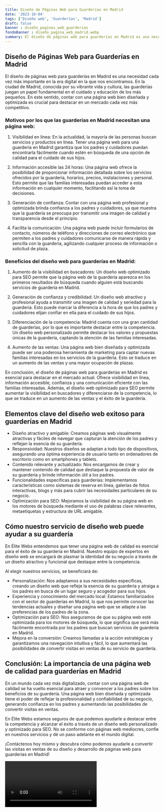 ```yaml
---
title: Diseño de Páginas Web para Guarderías en Madrid
date: '2023-10-04'
tags: ['Diseño web', 'Guarderías', 'Madrid']
draft: false
banner : diseño_paginas_web_guarderías
fondoBanner : diseño_pagina_web_madrid.webp
summary: El diseño de páginas web para guarderías en Madrid es una necesidad cada vez más importante en la era digital en la que nos encontramos. En la ciudad de Madrid, conocida por su vibrante vida y cultura, las guarderías juegan un papel fundamental en el cuidado y educación de los más pequeños. En este sentido, contar con una página web bien diseñada y optimizada es crucial para destacar en un mercado cada vez más competitivo.
---
```


## Diseño de Páginas Web para Guarderías en Madrid

El diseño de páginas web para guarderías en Madrid es una necesidad cada vez más importante en la era digital en la que nos encontramos. En la ciudad de Madrid, conocida por su vibrante vida y cultura, las guarderías juegan un papel fundamental en el cuidado y educación de los más pequeños. En este sentido, contar con una página web bien diseñada y optimizada es crucial para destacar en un mercado cada vez más competitivo.

### Motivos por los que las guarderías en Madrid necesitan una página web:

1. Visibilidad en línea: En la actualidad, la mayoría de las personas buscan servicios y productos en línea. Tener una página web para una guardería en Madrid garantiza que los padres y cuidadores puedan encontrarla fácilmente cuando estén en búsqueda de una opción de calidad para el cuidado de sus hijos.

2. Información accesible las 24 horas: Una página web ofrece la posibilidad de proporcionar información detallada sobre los servicios ofrecidos por la guardería, horarios, precios, instalaciones y personal. Esto permite que las familias interesadas puedan acceder a esta información en cualquier momento, facilitando así la toma de decisiones.

3. Generación de confianza: Contar con una página web profesional y optimizada brinda confianza a los padres y cuidadores, ya que muestra que la guardería se preocupa por transmitir una imagen de calidad y transparencia desde el principio.

4. Facilita la comunicación: Una página web puede incluir formularios de contacto, números de teléfono y direcciones de correo electrónico que permiten a los padres y cuidadores comunicarse de manera rápida y sencilla con la guardería, agilizando cualquier proceso de información o solicitud de plaza.

### Beneficios del diseño web para guarderías en Madrid:

1. Aumento de la visibilidad en buscadores: Un diseño web optimizado para SEO permite que la página web de la guardería aparezca en los primeros resultados de búsqueda cuando alguien está buscando servicios de guardería en Madrid.

2. Generación de confianza y credibilidad: Un diseño web atractivo y profesional ayuda a transmitir una imagen de calidad y seriedad para la guardería. Esto puede marcar la diferencia a la hora de que los padres y cuidadores elijan confiar en ella para el cuidado de sus hijos.

3. Diferenciación de la competencia: Madrid cuenta con una gran cantidad de guarderías, por lo que es importante destacar entre la competencia. Un diseño web personalizado permite destacar los valores y propuestas únicas de la guardería, captando la atención de las familias interesadas.

4. Aumento de las ventas: Una página web bien diseñada y optimizada puede ser una poderosa herramienta de marketing para captar nuevas familias interesadas en los servicios de la guardería. Esto se traduce en un aumento de las ventas y una mayor ocupación de plazas.

En conclusión, el diseño de páginas web para guarderías en Madrid es esencial para destacar en el mercado actual. Ofrece visibilidad en línea, información accesible, confianza y una comunicación eficiente con las familias interesadas. Además, el diseño web optimizado para SEO permite aumentar la visibilidad en buscadores y diferenciarse de la competencia, lo que se traduce en un aumento de las ventas y el éxito de la guardería.

<GifSeo />

<Cta />

## Elementos clave del diseño web exitoso para guarderías en Madrid

- Diseño atractivo y amigable: Creamos páginas web visualmente atractivas y fáciles de navegar que capturan la atención de los padres y reflejan la esencia de su guardería.
- Responsividad: Nuestros diseños se adaptan a todo tipo de dispositivos, asegurando una óptima experiencia de usuario tanto en ordenadores de escritorio como en smartphones y tablets.
- Contenido relevante y actualizado: Nos encargamos de crear y mantener contenido de calidad que destaque la propuesta de valor de su guardería y brinde información útil a los padres.
- Funcionalidades específicas para guarderías: Implementamos características como sistemas de reserva en línea, galerías de fotos interactivas, blogs y más para cubrir las necesidades particulares de su negocio.
- Optimización para SEO: Mejoramos la visibilidad de su página web en los motores de búsqueda mediante el uso de palabras clave relevantes, metaetiquetas y estructura de URL amigable.

## Cómo nuestro servicio de diseño web puede ayudar a su guardería

En Élite Webs entendemos que tener una página web de calidad es esencial para el éxito de su guardería en Madrid. Nuestro equipo de expertos en diseño web se encargará de plasmar la identidad de su negocio a través de un diseño atractivo y funcional que destaque entre la competencia.

Al elegir nuestros servicios, se beneficiará de:

- Personalización: Nos adaptamos a sus necesidades específicas, creando un diseño web que refleje la esencia de su guardería y atraiga a los padres en busca de un lugar seguro y acogedor para sus hijos.
- Experiencia y conocimiento del mercado local: Estamos familiarizados con el sector de guarderías en Madrid, lo que nos permite conocer las tendencias actuales y diseñar una página web que se adapte a las preferencias de los padres de la zona.
- Optimización para SEO: Nos aseguramos de que su página web esté optimizada para los motores de búsqueda, lo que significa que será más fácilmente encontrada por los padres que buscan servicios de guardería en Madrid.
- Mejora en la conversión: Creamos llamadas a la acción estratégicas y garantizamos una navegación intuitiva y fácil, lo que aumentará las posibilidades de convertir visitas en ventas de su servicio de guardería.

## Conclusión: La importancia de una página web de calidad para guarderías en Madrid

En un mundo cada vez más digitalizado, contar con una página web de calidad se ha vuelto esencial para atraer y convencer a los padres sobre los beneficios de su guardería. Una página web bien diseñada y optimizada tiene el poder de reflejar la profesionalidad y confiabilidad de su negocio, generando confianza en los padres y aumentando las posibilidades de convertir visitas en ventas.

En Élite Webs estamos seguros de que podemos ayudarle a destacar entre la competencia y alcanzar el éxito a través de un diseño web personalizado y optimizado para SEO. No se conforme con páginas web mediocres, confíe en nuestros servicios y dé un paso adelante en el mundo digital.

¡Contáctenos hoy mismo y descubra cómo podemos ayudarle a convertir las visitas en ventas de su diseño y desarrollo de páginas web para guarderías en Madrid!

<Video />

<CtaBot job='Guarderías' city='Madrid'/>

<Gmaps query='Madrid+españa+maps' />